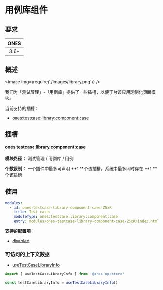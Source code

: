 # 用例库组件


## 要求

| **ONES** |
| :------: |
|   3.6+   |

## 概述

<Image img={require('./images/library.png')} />

我们为「测试管理」-「用例库」提供了一些插槽，以便于为该应用定制化页面模块。

当前支持的插槽：

- [ones:testcase:library:component:case](#onestestcaselibrarycomponentcase)

## 插槽

#### ones:testcase:library:component:case

**模块路径：** 测试管理 / 用例库 / 用例

**个数限制：** 一个插件中最多可声明 **1 **个该插槽，系统中最多同时存在 **1 **个该插槽

## 使用

```yaml
modules:
  - id: ones-testcase-library-component-case-Z5xR
    title: Test cases
    moduleType: ones:testcase:library:component:case
    entry: modules/ones-testcase-library-component-case-Z5xR/index.html
```

**支持的配置项：**

- [disabled](../../../../../reference/config/plugin.md#disabled)

### 可访问的上下文数据

- [useTestCaseLibraryInfo](../../../../../reference/packages/store/store.md#useTestCaseLibraryInfo)

```ts
import { useTestCaseLibraryInfo } from '@ones-op/store'

const testCaseLibraryInfo = useTestCaseLibraryInfo()
```
